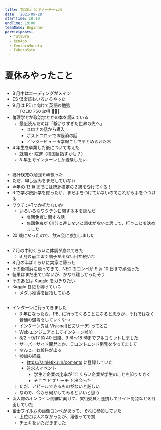 ```yaml
---
title: 第18回 ビギナーチーム会
date: '2021-09-28'
startTime: 18:10
endTime: 19:00
teamName: Beginner
participants:
  - YutaUra
  - RenAgo
  - KentaroMorota
  - KakeruSato
---
```


# 夏休みやったこと

## <user name="KakeruSato" />

- 8 月中はコーディングがメイン
- DS 倶楽部もいろいろやった
- 9 月は PE に向けて英語の勉強
  - TOEIC 750 取得 🎉🎉🎉
- 倫理学とか政治学とかの本を読んでいる
  - 最近読んだのは「繋がりすぎた世界の先へ」
    - コロナの話から導入
    - ポストコロナでの経済の話
    - インタービューの字起こしでまとめられた本
- 4 年生を卒業した後について考えた
  - 就職 or 院進（横国目指すかも？）
  - 3 年生でインターンとか経験したい

## <user name="RenAgo" />

- 統計検定の勉強を頑張った
- ただ、申し込みをまだしていない
- 今年の 12 月までには統計検定の２級を受けてくる！
- R で学ぶ統計学を買ったが、まだ手をつけていないのでこれから手をつつける
- ワクチン打つか打たないか
  - いろいろなワクチンに関する本を読んだ
    - 集団免疫に関する話
    - 集団免疫が 80%に達しないと意味がないと思って、打つことを決めました
- 20 歳になったので、飲み会に参加しました

## <user name="KentaroMorota" />

- 7 月の中旬くらいに体調が崩れてきた
  - 8 月の前半まで調子が出ない日が続いた
- 8 月の半ばくらいに実家に帰った
- その後横浜に戻ってきて、NEC のコンペが 9 月 10 日まで頑張った
- 結果はまだ出ていないが、かなり難しかったそう
- そのあとは Kaggle をガチりたい
- Kaggle 日記を続けている
  - メダル獲得を目指している

## <user name="YutaUra" />

- インターンに行ってきました
  - 3 年になったら、PBL に行ってくることになると思うが、それではなく普通の選考をしていくやつ
  - インターン先は Visional(ビズリーチ) ってとこ
  - Web エンジニアとしてインターン参加
  - 8/2 ~ 9/17 約 40 日間、9 時〜18 時までフルコミットしました
  - サーバーサイド開発とか、フロントエンド開発をやってまして
  - なんと、お給料が出る
  - 参加の経緯
    - https://athletix.run/contents に登録していた
    - 逆求人イベント
      - 学生と企業の比率が 1:1 くらい企業が学生のことを知りたがく
      - そこで ビズリーチ と出会った
  - ただ、アピールできるものがないと厳しい
  - なので、今から何かしてみるといいと思う
- 浜大際のオンライン開催に向けて、実行委員と連携してサイト開発などを計画していた
- 富士フイルムの画像コンペがあって、それに参加していた
  - 上位には入れなかったが、頑張ってで賞
  - チェキをいただきました
